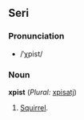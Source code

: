 ==Seri==
===Pronunciation===
*/ˈχpist/
===Noun===
'''xpist''' (''Plural:'' [[xpisatj]])

#[[Squirrel]].